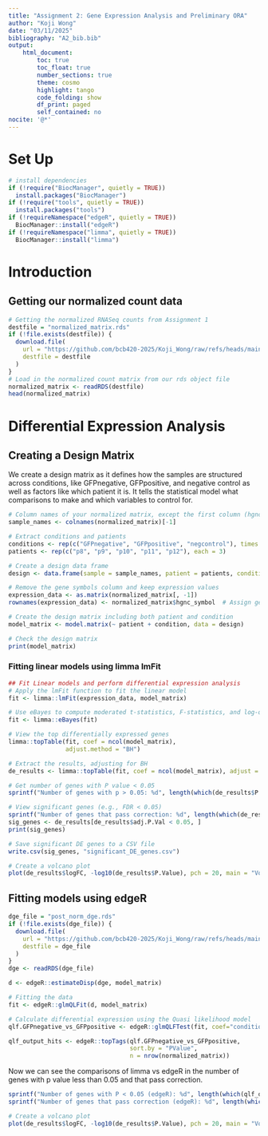 ```yaml
---
title: "Assignment 2: Gene Expression Analysis and Preliminary ORA"
author: "Koji Wong"
date: "03/11/2025"
bibliography: "A2_bib.bib"
output:
    html_document:
        toc: true
        toc_float: true
        number_sections: true
        theme: cosmo
        highlight: tango
        code_folding: show
        df_print: paged
        self_contained: no
nocite: '@*'
---
```


# Set Up
```r
# install dependencies
if (!require("BiocManager", quietly = TRUE))
  install.packages("BiocManager")
if (!require("tools", quietly = TRUE))
  install.packages("tools")
if (!requireNamespace("edgeR", quietly = TRUE))
  BiocManager::install("edgeR")
if (!requireNamespace("limma", quietly = TRUE))
  BiocManager::install("limma")
```

# Introduction


## Getting our normalized count data
```r
# Getting the normalized RNASeq counts from Assignment 1
destfile = "normalized_matrix.rds"
if (!file.exists(destfile)) {
  download.file(
    url = "https://github.com/bcb420-2025/Koji_Wong/raw/refs/heads/main/A2_KojiWong/normalized_matrix.rds",
    destfile = destfile
  )
}
# Load in the normalized count matrix from our rds object file
normalized_matrix <- readRDS(destfile)
head(normalized_matrix)
```

# Differential Expression Analysis

## Creating a Design Matrix
We create a design matrix as it defines how the samples are structured across conditions, like GFPnegative, GFPpositive, and negative control as well as factors like which patient it is. It tells the statistical model what comparisons to make and which variables to control for.
```r
# Column names of your normalized matrix, except the first column (hgnc_symbol)
sample_names <- colnames(normalized_matrix)[-1]

# Extract conditions and patients
conditions <- rep(c("GFPnegative", "GFPpositive", "negcontrol"), times = 5)
patients <- rep(c("p8", "p9", "p10", "p11", "p12"), each = 3)

# Create a design data frame
design <- data.frame(sample = sample_names, patient = patients, condition = conditions)

# Remove the gene symbols column and keep expression values
expression_data <- as.matrix(normalized_matrix[, -1])
rownames(expression_data) <- normalized_matrix$hgnc_symbol  # Assign gene names as row names

# Create the design matrix including both patient and condition
model_matrix <- model.matrix(~ patient + condition, data = design)

# Check the design matrix
print(model_matrix)
```


### Fitting linear models using limma lmFit
```r

## Fit Linear models and perform differential expression analysis
# Apply the lmFit function to fit the linear model
fit <- limma::lmFit(expression_data, model_matrix)

# Use eBayes to compute moderated t-statistics, F-statistics, and log-odds of differential expression
fit <- limma::eBayes(fit)

# View the top differentially expressed genes
limma::topTable(fit, coef = ncol(model_matrix),
                adjust.method = "BH") 

# Extract the results, adjusting for BH
de_results <- limma::topTable(fit, coef = ncol(model_matrix), adjust = "BH", number=nrow(expression_data))

# Get number of genes with P value < 0.05
sprintf("Number of genes with p > 0.05: %d", length(which(de_results$P.Value < 0.05)))

# View significant genes (e.g., FDR < 0.05)
sprintf("Number of genes that pass correction: %d", length(which(de_results$adj.P.Val < 0.05)))
sig_genes <- de_results[de_results$adj.P.Val < 0.05, ]
print(sig_genes)

# Save significant DE genes to a CSV file
write.csv(sig_genes, "significant_DE_genes.csv")

# Create a volcano plot
plot(de_results$logFC, -log10(de_results$P.Value), pch = 20, main = "Volcano plot")

```

## Fitting models using edgeR
```r
dge_file = "post_norm_dge.rds"
if (!file.exists(dge_file)) {
  download.file(
    url = "https://github.com/bcb420-2025/Koji_Wong/raw/refs/heads/main/A2_KojiWong/post_norm_dge.rds",
    destfile = dge_file
  )
}
dge <- readRDS(dge_file)

d <- edgeR::estimateDisp(dge, model_matrix)

# Fitting the data
fit <- edgeR::glmQLFit(d, model_matrix)

# Calculate differential expression using the Quasi likelihood model
qlf.GFPnegative_vs_GFPpositive <- edgeR::glmQLFTest(fit, coef="conditionGFPpositive")

qlf_output_hits <- edgeR::topTags(qlf.GFPnegative_vs_GFPpositive,
                                  sort.by = "PValue",
                                  n = nrow(normalized_matrix))
```

Now we can see the comparisons of limma vs edgeR in the number of genes with p value less than 0.05 and that pass correction.
```r
sprintf("Number of genes with P < 0.05 (edgeR): %d", length(which(qlf_output_hits$table$PValue < 0.05)))
sprintf("Number of genes that pass correction (edgeR): %d", length(which(qlf_output_hits$table$FDR < 0.05)))
```

```r
# Create a volcano plot
plot(de_results$logFC, -log10(de_results$P.Value), pch = 20, main = "Volcano plot")
```
